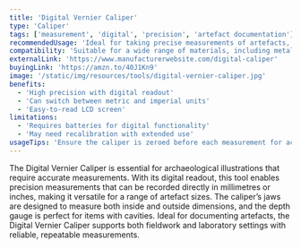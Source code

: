 ```yaml
---
title: 'Digital Vernier Caliper'
type: 'Caliper'
tags: ['measurement', 'digital', 'precision', 'artefact documentation']
recommendedUsage: 'Ideal for taking precise measurements of artefacts, particularly useful for interior and exterior dimensions in archaeological documentation.'
compatibility: 'Suitable for a wide range of materials, including metal, ceramic, and stone artefacts.'
externalLink: 'https://www.manufacturerwebsite.com/digital-caliper'
buyingLink: 'https://amzn.to/40J1Kn9'
image: '/static/img/resources/tools/digital-vernier-caliper.jpg'
benefits:
  - 'High precision with digital readout'
  - 'Can switch between metric and imperial units'
  - 'Easy-to-read LCD screen'
limitations:
  - 'Requires batteries for digital functionality'
  - 'May need recalibration with extended use'
usageTips: 'Ensure the caliper is zeroed before each measurement for accuracy. Clean the jaws after each use to avoid dust or residue buildup.'
---
```


The Digital Vernier Caliper is essential for archaeological illustrations that require accurate measurements. With its digital readout, this tool enables precision measurements that can be recorded directly in millimetres or inches, making it versatile for a range of artefact sizes. The caliper’s jaws are designed to measure both inside and outside dimensions, and the depth gauge is perfect for items with cavities. Ideal for documenting artefacts, the Digital Vernier Caliper supports both fieldwork and laboratory settings with reliable, repeatable measurements.

